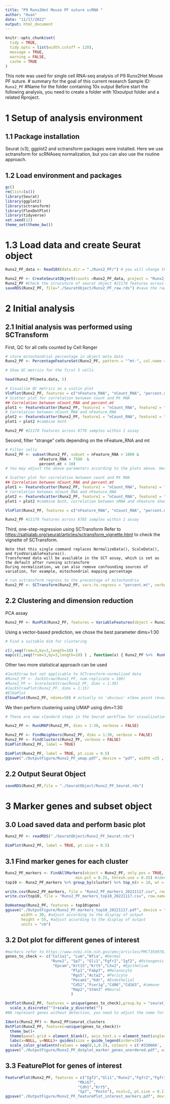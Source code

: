 ```yaml
---
title: "P9 Runx2Het Mouse PF suture scRNA "
author: "Huan"
date: "11/17/2022"
output: html_document
---
```


```r
knitr::opts_chunk$set(
  tidy = TRUE,
  tidy.opts = list(width.cutoff = 120),
  message = TRUE,
  warning = FALSE,
  cache = TRUE
)
```

This note was used for single cell RNA-seq analysis of P9 Runx2Het Mouse PF suture. # summary for the goal of this current research 
Sample ID: `Runx2_PF`  #Name for the folder containing 10x output Before start the following analysis, you need to create a folder with 10xoutput folder and a related Rproject.

# 1 Setup of analysis environment

## 1.1 Package installation

Seurat (v3), ggplot2 and sctransform packages were installed. Here we use sctransform for scRNAseq normalization, but you can also use the routine approach.

## 1.2 Load environment and packages

```r
gc()
rm(list=ls())
library(Seurat)
library(ggplot2)
library(sctransform)
library(FlexDotPlot)
library(tidyverse)
set.seed(12)
theme_set(theme_bw())

```

# 1.3 Load data and create Seurat object

```r
Runx2_PF_data <- Read10X(data.dir = "./Runx2_PF/") # you will change the prefix, ie., Runx2_PF_ before data."Runx2_PF" is the folder containing 10xOutput.


```

```r
Runx2_PF <- CreateSeuratObject(counts =Runx2_PF_data, project = "Runx2_PF", min.cells = 3, min.features = 200)
Runx2_PF #Check the strucuture of seurat object #21170 features across 8770 samples within 1 assay   
saveRDS(Runx2_PF, file="./SeuratObject/Runx2_PF_raw.rds") #save the raw Seurat object with related prefix.
```

# 2 Initial analysis

## 2.1 Initial analysis was performed using SCTransform

First, QC for all cells counted by Cell Ranger

```r

# store mitochondrial percentage in object meta data
Runx2_PF <- PercentageFeatureSet(Runx2_PF, pattern = "^mt-", col.name = "percent.mt") # If you are working with Human sample, change ^mt to ^MT.

# Show QC metrics for the first 5 cells

head(Runx2_PF@meta.data, 5)

# Visualize QC metrics as a violin plot
VlnPlot(Runx2_PF, features = c("nFeature_RNA", "nCount_RNA", "percent.mt"), ncol = 3)
# Scatter plot for correlation between count and Mt RNA
## Correlation between nCount_RNA and percent.mt
plot1 <- FeatureScatter(Runx2_PF, feature1 = "nCount_RNA", feature2 = "percent.mt")
# Correlation between nCount_RNA and nFeature_RNA
plot2 <- FeatureScatter(Runx2_PF, feature1 = "nCount_RNA", feature2 = "nFeature_RNA")
plot1 + plot2 #combine both

Runx2_PF #21170 features across 8770 samples within 1 assay  
```

Second, filter "strange" cells depending on the nFeature_RNA and mt

```r
# Filter cells
Runx2_PF <- subset(Runx2_PF, subset = nFeature_RNA > 1000 & 
               nFeature_RNA < 7500  &
               percent.mt < 10)
# You may adjust the above parameters according to the plots above. Here we want to remove cells with nFeature_RNA>1000 and less than 7500, mt%<10

# Scatter plot for correlation between count and Mt RNA
## Correlation between nCount_RNA and percent.mt
plot1 <- FeatureScatter(Runx2_PF, feature1 = "nCount_RNA", feature2 = "percent.mt")
# Correlation between nCount_RNA and nFeature_RNA
plot2 <- FeatureScatter(Runx2_PF, feature1 = "nCount_RNA", feature2 = "nFeature_RNA")
plot1 + plot2 #combine both, correlation between nRNA and nFeature should be more than 0.9

VlnPlot(Runx2_PF, features = c("nFeature_RNA", "nCount_RNA", "percent.mt"), ncol = 3)

Runx2_PF #21170 features across 6785 samples within 1 assay  
```

Third, one-step-regression using SCTransform Refer to <https://satijalab.org/seurat/articles/sctransform_vignette.html> to check the vignette of SCTransform.

    Note that this single command replaces NormalizeData(), ScaleData(), and FindVariableFeatures().
    Transformed data will be available in the SCT assay, which is set as the default after running sctransform
    During normalization, we can also remove confounding sources of variation, for example, mitochondrial mapping percentage

```r
# run sctransform regress to the precentage of mitochondria
Runx2_PF <- SCTransform(Runx2_PF, vars.to.regress = "percent.mt", verbose = FALSE)
```

## 2.2 Clustering and dimension reduction

PCA assay

```r
Runx2_PF <- RunPCA(Runx2_PF, features = VariableFeatures(object = Runx2_PF))

```

Using a vector-based prediction, we chose the best parameter dims=1:30

```r
# Find a suitable dim for clustering

c(2,seq(from=3,by=3,length=10) )
map(c(2,seq(from=3,by=3,length=10) ) , function(x) { Runx2_PF %>%  RunUMAP(n.neighbors = 50,n.epochs=105,dims = 1:x) %>% DimPlot()}) %>% cowplot::plot_grid(plotlist = .) # dims= 1:30 works best depending on the "distance"

```

Other two more statistical approach can be used

```r
#JackStraw but not applicable to SCTransform-normalized data
#Runx2_PF <- JackStraw(Runx2_PF, num.replicate = 100)
#Runx2_PF <- ScoreJackStraw(Runx2_PF, dims = 1:30)
#JackStrawPlot(Runx2_PF, dims = 1:15)
#ElboPlot
ElbowPlot(Runx2_PF, ndims=50) # actually no 'obvious' elbow point revealed on the graph, so we go ahead with 1:30 dim
```

We then perform clustering using UMAP using dim=1:30

```r
# These are now standard steps in the Seurat workflow for visualization and clustering

Runx2_PF <- RunUMAP(Runx2_PF, dims = 1:30, verbose = FALSE)

Runx2_PF <- FindNeighbors(Runx2_PF, dims = 1:30, verbose = FALSE)
Runx2_PF <- FindClusters(Runx2_PF, verbose = FALSE)
DimPlot(Runx2_PF, label = TRUE)


```

```r
DimPlot(Runx2_PF, label = TRUE, pt.size = 0.5)
ggsave("./OutputFigure/Runx2_PF_umap.pdf", device = "pdf", width =25 , height =22, units = "cm")
```
## 2.2 Output Seurat Object 
```r
saveRDS(Runx2_PF,file = "./SeuratObject/Runx2_PF_Seurat.rds")
```

# 3 Marker genes and subset object

## 3.0 Load saved data and perform basic plot

```r
Runx2_PF <- readRDS("./SeuratObject/Runx2_PF_Seurat.rds")

```

```r
DimPlot(Runx2_PF, label = TRUE, pt.size = 0.5)

```

## 3.1 Find marker genes for each cluster

```r
Runx2_PF_markers <- FindAllMarkers(object = Runx2_PF, only.pos = TRUE, 
                               min.pct = 0.25, thresh.use = 0.25) #identify positive marker genes 
top10 <- Runx2_PF_markers %>% group_by(cluster) %>% top_n(n = 10, wt = avg_log2FC)

write.csv(Runx2_PF_markers, file = "Runx2_PF_markers_20221117.csv", row.names = FALSE) #adjust name accordingly
write.csv(top10, file = "Runx2_PF_markers_top10_20221117.csv", row.names = FALSE) #adjust name accordingly
```

```r
DoHeatmap(Runx2_PF, features = top10$gene)
ggsave("./OutputFigure/Runx2_PF_markers_top10_20221117.pdf", device = "pdf",#adjust filename accordingly
       width = 30, #adjust according to the display of output
       height = 55, #adjust according to the display of output
       units = "cm")

```

## 3.2 Dot plot for different genes of interest
```r
#markers refer to https://www.ncbi.nlm.nih.gov/pmc/articles/PMC7359078/
genes_to_check <- c("Col1a1", "Lum","Nfia", #Dermal
					"Runx2", "Sp7", "Gli1","Fgfr2","Igf2", #Osteogenic
                     "Epcam","Krt15","Krt5","Lhx2", #Epithelium
                             "Plp1","Fabp7", #Melanocyte
                             "Rgs5","Acta2", #Pericyte
                             "Pecam1","Kdr", #Endothelial
                             "Cd52","Fcer1g","Cd86","Cd163", #immune
                             "Map2","Stmn3" #Neural
                             )
```


```r
DotPlot(Runx2_PF, features = unique(genes_to_check),group.by = "seurat_clusters")+RotatedAxis()+
  scale_x_discrete("")+scale_y_discrete("")
#NA represent genes without detection, you need to adjust the name for genes of interest above
```
```r
Idents(Runx2_PF) <- Runx2_PF$seurat_clusters
DotPlot(Runx2_PF, features=unique(genes_to_check))+
  theme_bw()+
  theme(panel.grid = element_blank(), axis.text.x = element_text(angle=45,hjust = 0.5, vjust = 0.5))+
  labs(x=NULL, y=NULL)+ guides(size = guide_legend(order=3))+
  scale_color_gradientn(values = seq(0,1,0.2), colours = c('#330066', '#336699','#66CC66','#FFCC33'))
ggsave("./OutputFigure/Runx2_PF_dotplot_marker_genes_unordered.pdf", width = 20, height =15,units = "cm")
```

## 3.3 FeaturePlot for genes of interest
```r
FeaturePlot(Runx2_PF, features = c("Igf2","Gli1","Runx2","Fgfr2","Fgfr3",
                                "Mki67",
                                "Cdh1","Krt5",
                                "Sp7", "Postn"), ncol=2, pt.size = 0.1)
ggsave("./OutputFigure/Runx2_PF_featurePlot_interest_markers.pdf", device = "pdf", width = 20, height =30, units = "cm")
```
